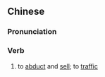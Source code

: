 {{also|拐卖}}
==Chinese==
{{zh-forms|s=拐卖}}

===Pronunciation===
{{zh-pron
|m=guǎimài
|mn=koái-bē/koái-bōe
|cat=v
}}

===Verb===
{{zh-verb}}

# to [[abduct]] and [[sell]]; to [[traffic]] {{gloss|people}}